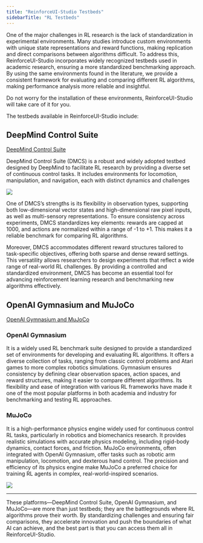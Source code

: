 ```yaml
---
title: "ReinforceUI-Studio Testbeds"
sidebarTitle: "RL Testbeds"
---
```


One of the major challenges in RL research is the lack of standardization in experimental environments. Many studies introduce custom environments with unique state representations and reward functions, making replication and direct comparisons between algorithms difficult.
To address this, ReinforceUI-Studio incorporates widely recognized testbeds used in academic research, ensuring a more standardized benchmarking approach. By using the same environments found in the literature, we provide a consistent framework for evaluating and comparing different RL algorithms, making performance analysis more reliable and insightful.

<Tip>
Do not worry for the installation of these environments, ReinforceUI-Studio will take care of it for you.
</Tip>


The testbeds available in ReinforceUI-Studio include:


## <Icon icon="brain-circuit" /> DeepMind Control Suite
[DeepMind Control Suite](https://github.com/google-deepmind/dm_control)

DeepMind Control Suite (DMCS) is a robust and widely adopted testbed designed by DeepMind to facilitate RL research by providing a diverse set of continuous control tasks. It includes environments for locomotion, manipulation, and navigation, each with distinct dynamics and challenges

![](/images/DMCS.png)

One of DMCS’s strengths is its flexibility in observation types, supporting both low-dimensional vector states and high-dimensional raw pixel inputs, as well as multi-sensory representations. To ensure consistency across experiments, DMCS standardizes key elements: rewards are capped at 1000, and actions are normalized within a range of -1 to +1. This makes it a reliable benchmark for comparing RL algorithms.

Moreover, DMCS accommodates different reward structures tailored to task-specific objectives, offering both sparse and dense reward settings. This versatility allows researchers to design experiments that reflect a wide range of real-world RL challenges. By providing a controlled and standardized environment, DMCS has become an essential tool for advancing reinforcement learning research and benchmarking new algorithms effectively.

## <Icon icon="brain-circuit" /> OpenAI Gymnasium and MuJoCo
[OpenAI Gymnasium and MuJoCo](https://github.com/Farama-Foundation/Gymnasium?tab=readme-ov-file)

### OpenAI Gymnasium
It is a widely used RL benchmark suite designed to provide a standardized set of environments for developing and evaluating RL algorithms. It offers a diverse collection of tasks, ranging from classic control problems and Atari games to more complex robotics simulations. Gymnasium ensures consistency by defining clear observation spaces, action spaces, and reward structures, making it easier to compare different algorithms. Its flexibility and ease of integration with various RL frameworks have made it one of the most popular platforms in both academia and industry for benchmarking and testing RL approaches.

### MuJoCo

It is a high-performance physics engine widely used for continuous control RL tasks, particularly in robotics and biomechanics research. It provides realistic simulations with accurate physics modeling, including rigid-body dynamics, contact forces, and friction. MuJoCo environments, often integrated with OpenAI Gymnasium, offer tasks such as robotic arm manipulation, locomotion, and dexterous hand control. The precision and efficiency of its physics engine make MuJoCo a preferred choice for training RL agents in complex, real-world-inspired scenarios.

![](/images/mujoco.jpg)


***
These platforms—DeepMind Control Suite, OpenAI Gymnasium, and MuJoCo—are more than just testbeds; they are the battlegrounds where RL algorithms prove their worth.
By standardizing challenges and ensuring fair comparisons, they accelerate innovation and push the boundaries of what AI can achieve, and the best part is that you can access them all in ReinforceUI-Studio.